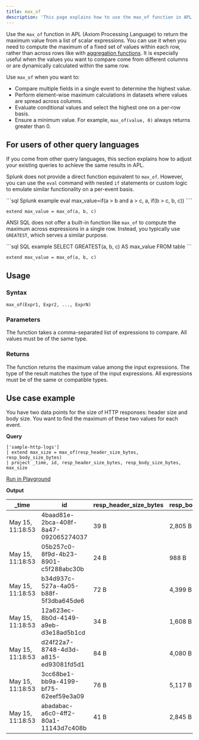 ```yaml
---
title: max_of
description: 'This page explains how to use the max_of function in APL.'
---
```


Use the `max_of` function in APL (Axiom Processing Language) to return the maximum value from a list of scalar expressions. You can use it when you need to compute the maximum of a fixed set of values within each row, rather than across rows like with [aggregation functions](/apl/aggregation-function/statistical-functions). It is especially useful when the values you want to compare come from different columns or are dynamically calculated within the same row.

Use `max_of` when you want to:

- Compare multiple fields in a single event to determine the highest value.
- Perform element-wise maximum calculations in datasets where values are spread across columns.
- Evaluate conditional values and select the highest one on a per-row basis.
- Ensure a minimum value. For example, `max_of(value, 0)` always returns greater than 0.

## For users of other query languages

If you come from other query languages, this section explains how to adjust your existing queries to achieve the same results in APL.

<AccordionGroup>
<Accordion title="Splunk SPL users">

Splunk does not provide a direct function equivalent to `max_of`. However, you can use the `eval` command with nested `if` statements or custom logic to emulate similar functionality on a per-event basis.

<CodeGroup>
```sql Splunk example
eval max_value=if(a > b and a > c, a, if(b > c, b, c))
````

```kusto APL equivalent
extend max_value = max_of(a, b, c)
```

</CodeGroup>

</Accordion>
<Accordion title="ANSI SQL users">

ANSI SQL does not offer a built-in function like `max_of` to compute the maximum across expressions in a single row. Instead, you typically use `GREATEST`, which serves a similar purpose.

<CodeGroup>
```sql SQL example
SELECT GREATEST(a, b, c) AS max_value FROM table
```

```kusto APL equivalent
extend max_value = max_of(a, b, c)
```

</CodeGroup>

</Accordion>
</AccordionGroup>

## Usage

### Syntax

```kusto
max_of(Expr1, Expr2, ..., ExprN)
```

### Parameters

The function takes a comma-separated list of expressions to compare. All values must be of the same type.

### Returns

The function returns the maximum value among the input expressions. The type of the result matches the type of the input expressions. All expressions must be of the same or compatible types.

## Use case example

You have two data points for the size of HTTP responses: header size and body size. You want to find the maximum of these two values for each event.

**Query**

```kusto
['sample-http-logs']
| extend max_size = max_of(resp_header_size_bytes, resp_body_size_bytes)
| project _time, id, resp_header_size_bytes, resp_body_size_bytes, max_size
```

[Run in Playground](https://play.axiom.co/axiom-play-qf1k/query?initForm=%7B%22apl%22%3A%22%5B'sample-http-logs'%5D%20%7C%20extend%20max_size%20%3D%20max_of(resp_header_size_bytes%2C%20resp_body_size_bytes)%20%7C%20project%20_time%2C%20id%2C%20resp_header_size_bytes%2C%20resp_body_size_bytes%2C%20max_size%22%7D)

**Output**

| _time            | id                                   | resp_header_size_bytes | resp_body_size_bytes | max_size     |
|------------------|--------------------------------------|------------------------|----------------------|--------------|
| May 15, 11:18:53 | 4baad81e-2bca-408f-8a47-092065274037 | 39 B            | 2,805 B       | 2,805 |
| May 15, 11:18:53 | 05b257c0-8f9d-4b23-8901-c5f288abc30b | 24 B            | 988 B         | 988   |
| May 15, 11:18:53 | b34d937c-527a-4a05-b88f-5f3dba645de6 | 72 B            | 4,399 B       | 4,399 |
| May 15, 11:18:53 | 12a623ec-8b0d-4149-a9eb-d3e18ad5b1cd | 34 B            | 1,608 B       | 1,608 |
| May 15, 11:18:53 | d24f22a7-8748-4d3d-a815-ed93081fd5d1 | 84 B            | 4,080 B       | 4,080 |
| May 15, 11:18:53 | 3cc68be1-bb9a-4199-bf75-62eef59e3a09 | 76 B            | 5,117 B       | 5,117 |
| May 15, 11:18:53 | abadabac-a6c0-4ff2-80a1-11143d7c408b | 41 B            | 2,845 B       | 2,845 |
